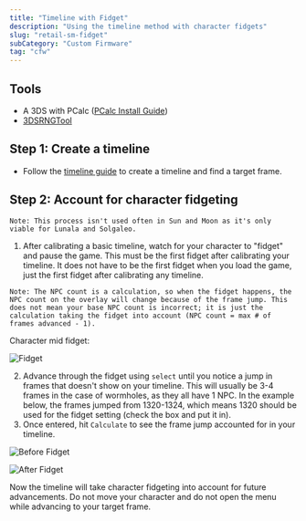 ```yaml
---
title: "Timeline with Fidget"
description: "Using the timeline method with character fidgets"
slug: "retail-sm-fidget"
subCategory: "Custom Firmware"
tag: "cfw"
---
```


## Tools

- A 3DS with PCalc ([PCalc Install Guide](https://www.pokemonrng.com/misc-3ds-installing-pcalc))
- [3DSRNGTool](https://github.com/wwwwwwzx/3DSRNGTool/releases)

## Step 1: Create a timeline

- Follow the [timeline guide](https://www.pokemonrng.com/retail-sm-timeline) to create a timeline and find a target frame.

## Step 2: Account for character fidgeting

```
Note: This process isn't used often in Sun and Moon as it's only viable for Lunala and Solgaleo.
```

1. After calibrating a basic timeline, watch for your character to "fidget" and pause the game. This must be the first fidget after calibrating your timeline. It does not have to be the first fidget when you load the game, just the first fidget after calibrating any timeline.

```
Note: The NPC count is a calculation, so when the fidget happens, the NPC count on the overlay will change because of the frame jump. This does not mean your base NPC count is incorrect; it is just the calculation taking the fidget into account (NPC count = max # of frames advanced - 1).
```

Character mid fidget:

![Fidget](/images/Sun-Moon/Fidget-Timeline/Fidget.png)

2. Advance through the fidget using `select` until you notice a jump in frames that doesn't show on your timeline. This will usually be 3-4 frames in the case of wormholes, as they all have 1 NPC. In the example below, the frames jumped from 1320-1324, which means 1320 should be used for the fidget setting (check the box and put it in).
3. Once entered, hit `Calculate` to see the frame jump accounted for in your timeline.

![Before Fidget](/images/Sun-Moon/Fidget-Timeline/Before.jpg)

![After Fidget](/images/Sun-Moon/Fidget-Timeline/After.jpg)

Now the timeline will take character fidgeting into account for future advancements. Do not move your character and do not open the menu while advancing to your target frame.
